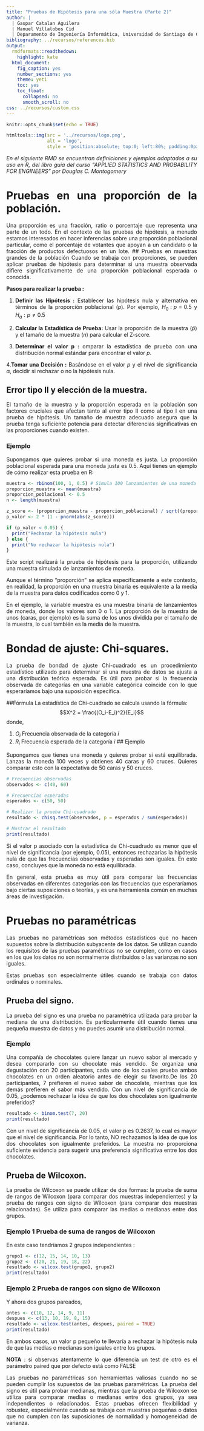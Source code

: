```yaml
---
title: "Pruebas de Hipótesis para una sóla Muestra (Parte 2)"
author: | 
  | Gaspar Catalan Aguilera
  | Manuel Villalobos Cid
  | Deparamento de Ingeniería Informática, Universidad de Santiago de Chile
bibliography: ../recursos/references.bib  
output:
  rmdformats::readthedown:
    highlight: kate
  html_document:
    fig_caption: yes
    number_sections: yes
    theme: yeti
    toc: yes
    toc_float:
      collapsed: no
      smooth_scroll: no
css: ../recursos/custom.css
---
```




```r
knitr::opts_chunk$set(echo = TRUE)
```

<style>
body {
text-align: justify;}


#content{
    max-width: 2000px;
    margin-left:300px !important;
}

#table-of-contents{
    width: 600px% !important;
}

</style>

```r
htmltools::img(src = '../recursos/logo.png', 
               alt = 'logo', 
               style = 'position:absolute; top:0; left:80%; padding:0px;height:155px;width:150px')
```

_*En el siguiente RMD se encuentran definiciones y ejemplos adaptados a su uso en R, del libro guía del curso "APPLIED STATISTICS AND PROBABILITY FOR ENGINEERS" por Douglas C. Montogomery*_


<!-- #=========================== -->
<!-- 1.Pruebas en una proporción de la población. -->
<!-- #=========================== -->

#  Pruebas en una proporción de la población.
Una proporción es una fracción, ratio o porcentaje que representa una parte de un todo. En el contexto de las pruebas de hipótesis, a menudo estamos interesados en hacer inferencias sobre una proporción poblacional particular, como el porcentaje de votantes que apoyan a un candidato o la fracción de productos defectuosos en un lote.
## Pruebas en muestras grandes de la población
Cuando se trabaja con proporciones, se pueden aplicar pruebas de hipótesis para determinar si una muestra observada difiere significativamente de una proporción poblacional esperada o conocida.

**Pasos para realizar la prueba : **

1. **Definir las Hipótesis :** Establecer las hipótesis nula y alternativa en términos de la proporción poblacional ($p$). Por ejemplo, $H_0: p = 0.5$ y $H_a: p ≠ 0.5$

2. **Calcular la Estadística de Prueba:** Usar la proporción de la muestra ($\hat{p}$) y el tamaño de la muestra ($n$) para calcular el Z-score.

3. **Determinar el valor p :**  omparar la estadística de prueba con una distribución normal estándar para encontrar el valor $p$.

4.**Tomar una Decisión :** Basándose en el valor $p$ y el nivel de significancia $\alpha$, decidir si rechazar o no la hipótesis nula.

## Error tipo II y elección de la muestra.

El tamaño de la muestra y la proporción esperada en la población son factores cruciales que afectan tanto al error tipo II como al tipo I en una prueba de hipótesis. Un tamaño de muestra adecuado asegura que la prueba tenga suficiente potencia para detectar diferencias significativas en las proporciones cuando existen.

### Ejemplo
Supongamos que quieres probar si una moneda es justa. La proporción poblacional esperada para una moneda justa es 0.5. Aquí tienes un ejemplo de cómo realizar esta prueba en R:

```r

muestra <- rbinom(100, 1, 0.5) # Simula 100 lanzamientos de una moneda justa
proporcion_muestra <- mean(muestra)
proporcion_poblacional <- 0.5
n <- length(muestra)

z_score <- (proporcion_muestra - proporcion_poblacional) / sqrt((proporcion_poblacional * (1 - proporcion_poblacional)) / n)
p_valor <- 2 * (1 - pnorm(abs(z_score)))

if (p_valor < 0.05) {
  print("Rechazar la hipótesis nula")
} else {
  print("No rechazar la hipótesis nula")
}

```
Este script realizará la prueba de hipótesis para la proporción, utilizando una muestra simulada de lanzamientos de moneda.

Aunque el término "proporción" se aplica específicamente a este contexto, en realidad, la proporción en una muestra binaria es equivalente a la media de la muestra para datos codificados como 0 y 1.

En el ejemplo, la variable muestra es una muestra binaria de lanzamientos de moneda, donde los valores son 0 o 1. La proporción de la muestra de unos (caras, por ejemplo) es la suma de los unos dividida por el tamaño de la muestra, lo cual también es la media de la muestra.


<!-- #=========================== -->
<!-- 2.Bondad de ajuste: Chi-squares. -->
<!-- #=========================== -->

#  Bondad de ajuste: Chi-squares.

La prueba de bondad de ajuste Chi-cuadrado es un procedimiento estadístico utilizado para determinar si una muestra de datos se ajusta a una distribución teórica esperada. Es útil para probar si la frecuencia observada de categorías en una variable categórica coincide con lo que esperaríamos bajo una suposición específica.

##Fórmula
La estadística de Chi-cuadrado se calcula usando la fórmula: $$X^2 = \frac{(O_i-E_i)^2}{E_i}$$ donde,

(1) $O_i$ Frecuencia observada de la categoría $i$
(2) $R_i$ Frecuencia esperada de la categoría $i$
## Ejemplo

Supongamos que tienes una moneda y quieres probar si está equilibrada. Lanzas la moneda 100 veces y obtienes 40 caras y 60 cruces. Quieres comparar esto con la expectativa de 50 caras y 50 cruces.

```r
# Frecuencias observadas
observados <- c(40, 60)

# Frecuencias esperadas
esperados <- c(50, 50)

# Realizar la prueba Chi-cuadrado
resultado <- chisq.test(observados, p = esperados / sum(esperados))

# Mostrar el resultado
print(resultado)

```
Si el valor p asociado con la estadística de Chi-cuadrado es menor que el nivel de significancia (por ejemplo, 0.05), entonces rechazarías la hipótesis nula de que las frecuencias observadas y esperadas son iguales. En este caso, concluyes que la moneda no está equilibrada.

En general, esta prueba es muy útil para comparar las frecuencias observadas en diferentes categorías con las frecuencias que esperaríamos bajo ciertas suposiciones o teorías, y es una herramienta común en muchas áreas de investigación.


<!-- #=========================== -->
<!-- 3.Pruebas no paramétricas. -->
<!-- #=========================== -->

#  Pruebas no paramétricas
Las pruebas no paramétricas son métodos estadísticos que no hacen supuestos sobre la distribución subyacente de los datos. Se utilizan cuando los requisitos de las pruebas paramétricas no se cumplen, como en casos en los que los datos no son normalmente distribuidos o las varianzas no son iguales.

Estas pruebas son especialmente útiles cuando se trabaja con datos ordinales o nominales.


## Prueba del signo.

La prueba del signo es una prueba no paramétrica utilizada para probar la mediana de una distribución. Es particularmente útil cuando tienes una pequeña muestra de datos y no puedes asumir una distribución normal.

### Ejemplo
Una compañía de chocolates quiere lanzar un nuevo sabor al mercado y desea compararlo con su chocolate más vendido. Se organiza una degustación con 20 participantes, cada uno de los cuales prueba ambos chocolates en un orden aleatorio antes de elegir su favorito.De los 20 participantes, 7 prefieren el nuevo sabor de chocolate, mientras que los demás prefieren el sabor más vendido. Con un nivel de significancia de 0.05, ¿podemos rechazar la idea de que los dos chocolates son igualmente preferidos?
```r
resultado <- binom.test(7, 20)
print(resultado)

```

Con un nivel de significancia de 0.05, el valor p es 0.2637, lo cual es mayor que el nivel de significancia. Por lo tanto, NO rechazamos la idea de que los dos chocolates son igualmente preferidos. La muestra no proporciona suficiente evidencia para sugerir una preferencia significativa entre los dos chocolates.


## Prueba de Wilcoxon.

La prueba de Wilcoxon se puede utilizar de dos formas: la prueba de suma de rangos de Wilcoxon (para comparar dos muestras independientes) y la prueba de rangos con signo de Wilcoxon (para comparar dos muestras relacionadas). Se utiliza para comparar las medias o medianas entre dos grupos.

### Ejemplo 1 Prueba de suma de rangos de Wilcoxon

En este caso tendríamos 2 grupos independientes :

```r
grupo1 <- c(12, 15, 14, 10, 13)
grupo2 <- c(20, 21, 19, 18, 22)
resultado <- wilcox.test(grupo1, grupo2)
print(resultado)

```

### Ejemplo 2 Prueba de rangos con signo de Wilcoxon

Y ahora dos grupos pareados,

```r
antes <- c(10, 12, 14, 9, 11)
despues <- c(13, 10, 19, 8, 15)
resultado <- wilcox.test(antes, despues, paired = TRUE)
print(resultado)


```

En ambos casos, un valor p pequeño te llevaría a rechazar la hipótesis nula de que las medias o medianas son iguales entre los grupos.

**NOTA** : si observas atentamente lo que diferencia un test de otro es el parámetro paired que por defecto está como FALSE


Las pruebas no paramétricas son herramientas valiosas cuando no se pueden cumplir los supuestos de las pruebas paramétricas. La prueba del signo es útil para probar medianas, mientras que la prueba de Wilcoxon se utiliza para comparar medias o medianas entre dos grupos, ya sea independientes o relacionados. Estas pruebas ofrecen flexibilidad y robustez, especialmente cuando se trabaja con muestras pequeñas o datos que no cumplen con las suposiciones de normalidad y homogeneidad de varianza.
